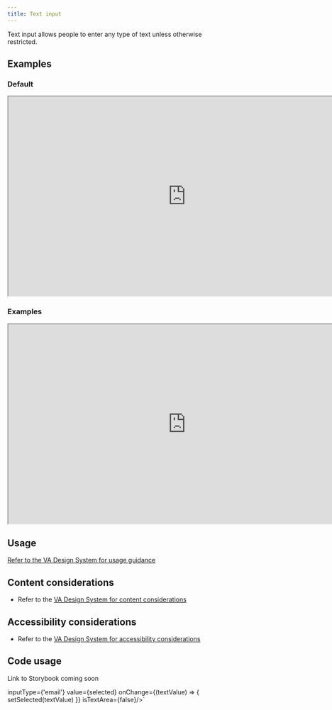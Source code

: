 ```yaml
---
title: Text input
---
```



Text input allows people to enter any type of text unless otherwise restricted.

## Examples

### Default
<iframe width="800" height="450" title="Image of master component in Figma showing light and dark mode" src="https://www.figma.com/embed?embed_host=share&url=https%3A%2F%2Fwww.figma.com/design/g15WfeOSaVFl8Eapoc6UtP/%5BNEW%5D-Text-input?node-id=4394-547&t=13B9cqqaRF3A0suB-4" allowfullscreen></iframe>

### Examples
<iframe width="800" height="450" title="Image of component examples in Figma" src="https://www.figma.com/embed?embed_host=share&url=https%3A%2F%2Fwww.figma.com/design/g15WfeOSaVFl8Eapoc6UtP/%5BNEW%5D-Text-input?node-id=4394-548&t=13B9cqqaRF3A0suB-4" allowfullscreen></iframe>

## Usage

[Refer to the VA Design System for usage guidance](https://design.va.gov/components/form/text-input)

## Content considerations
* Refer to the [VA Design System for content considerations](https://design.va.gov/components/form/text-input)

## Accessibility considerations
* Refer to the [VA Design System for accessibility considerations](https://design.va.gov/components/form/text-input#accessibility-considerations)

## Code usage
Link to Storybook coming soon

inputType={'email'} 
value={selected} 
onChange={(textValue) => { setSelected(textValue) }} 
isTextArea={false}/>`


<ComponentTopInfo componentName="VATextInput" example={exampleString} codeString={VATextInputString} />